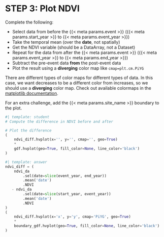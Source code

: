 # STEP 3: Plot NDVI

::: {.callout-task title="Plot the change in NDVI spatially"}
Complete the following:

  - Select data from before the {{< meta params.event >}} ({{< meta params.start_year >}} to {{< meta params.event_year >}})
  - Take the temporal mean (over the **date**, not spatially)
  - Get the NDVI variable (should be a DataArray, not a Dataset)
  - Repeat for the data from after the {{< meta params.event >}} ({{< meta params.event_year >}} to {{< meta params.end_year >}})
  - Subtract the pre-event data **from** the post-event data
  - Plot the result using a **diverging** color map like `cmap=plt.cm.PiYG`

There are different types of color maps for different types of data. In this case, we want decreases to be a different color from increases, so we should use a **diverging** color map. Check out available colormaps in the [matplotlib documentation](https://matplotlib.org/stable/tutorials/colors/colormaps.html).
:::

::: {.callout-extra}
For an extra challenge, add the {{< meta params.site_name >}} boundary to the plot.
:::

```python
#| template: student
# Compute the difference in NDVI before and after

# Plot the difference
(
    ndvi_diff.hvplot(x='', y='', cmap='', geo=True)
    *
    gdf.hvplot(geo=True, fill_color=None, line_color='black')
)
```

::: {.content-visible when-format="html"}
```python
#| template: answer
ndvi_diff = (
    ndvi_da
        .sel(date=slice(event_year, end_year))
        .mean('date')
        .NDVI 
   - ndvi_da
        .sel(date=slice(start_year, event_year))
        .mean('date')
        .NDVI
)
(
    ndvi_diff.hvplot(x='x', y='y', cmap='PiYG', geo=True)
    *
    boundary_gdf.hvplot(geo=True, fill_color=None, line_color='black')
)
```
:::

